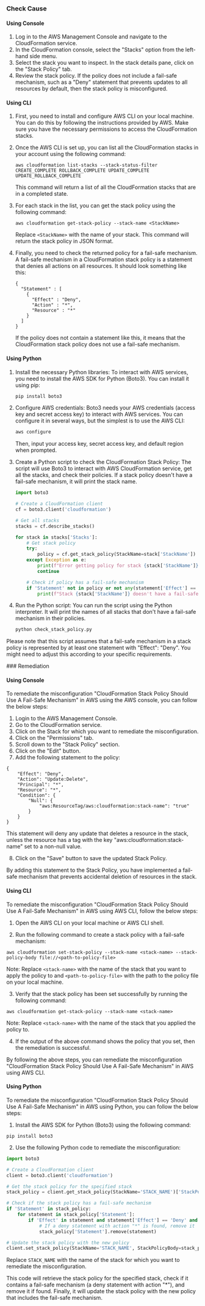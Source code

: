 

<Tabs><Tab title='Cause'>
### Check Cause

#### Using Console

1. Log in to the AWS Management Console and navigate to the CloudFormation service.
2. In the CloudFormation console, select the "Stacks" option from the left-hand side menu.
3. Select the stack you want to inspect. In the stack details pane, click on the "Stack Policy" tab.
4. Review the stack policy. If the policy does not include a fail-safe mechanism, such as a "Deny" statement that prevents updates to all resources by default, then the stack policy is misconfigured.

#### Using CLI

1. First, you need to install and configure AWS CLI on your local machine. You can do this by following the instructions provided by AWS. Make sure you have the necessary permissions to access the CloudFormation stacks.

2. Once the AWS CLI is set up, you can list all the CloudFormation stacks in your account using the following command:
   ```
   aws cloudformation list-stacks --stack-status-filter CREATE_COMPLETE ROLLBACK_COMPLETE UPDATE_COMPLETE UPDATE_ROLLBACK_COMPLETE
   ```
   This command will return a list of all the CloudFormation stacks that are in a completed state.

3. For each stack in the list, you can get the stack policy using the following command:
   ```
   aws cloudformation get-stack-policy --stack-name <StackName>
   ```
   Replace `<StackName>` with the name of your stack. This command will return the stack policy in JSON format.

4. Finally, you need to check the returned policy for a fail-safe mechanism. A fail-safe mechanism in a CloudFormation stack policy is a statement that denies all actions on all resources. It should look something like this:
   ```
   {
     "Statement" : [
       {
         "Effect" : "Deny",
         "Action" : "*",
         "Resource" : "*"
       }
     ]
   }
   ```
   If the policy does not contain a statement like this, it means that the CloudFormation stack policy does not use a fail-safe mechanism.

#### Using Python

1. Install the necessary Python libraries: To interact with AWS services, you need to install the AWS SDK for Python (Boto3). You can install it using pip:

   ```bash
   pip install boto3
   ```

2. Configure AWS credentials: Boto3 needs your AWS credentials (access key and secret access key) to interact with AWS services. You can configure it in several ways, but the simplest is to use the AWS CLI:

   ```bash
   aws configure
   ```

   Then, input your access key, secret access key, and default region when prompted.

3. Create a Python script to check the CloudFormation Stack Policy: The script will use Boto3 to interact with AWS CloudFormation service, get all the stacks, and check their policies. If a stack policy doesn't have a fail-safe mechanism, it will print the stack name.

   ```python
   import boto3

   # Create a CloudFormation client
   cf = boto3.client('cloudformation')

   # Get all stacks
   stacks = cf.describe_stacks()

   for stack in stacks['Stacks']:
       # Get stack policy
       try:
           policy = cf.get_stack_policy(StackName=stack['StackName'])
       except Exception as e:
           print(f"Error getting policy for stack {stack['StackName']}: {e}")
           continue

       # Check if policy has a fail-safe mechanism
       if 'Statement' not in policy or not any(statement['Effect'] == 'Deny' for statement in policy['Statement']):
           print(f"Stack {stack['StackName']} doesn't have a fail-safe mechanism in its policy")
   ```

4. Run the Python script: You can run the script using the Python interpreter. It will print the names of all stacks that don't have a fail-safe mechanism in their policies.

   ```bash
   python check_stack_policy.py
   ```
   
Please note that this script assumes that a fail-safe mechanism in a stack policy is represented by at least one statement with "Effect": "Deny". You might need to adjust this according to your specific requirements.

</Tab>

<Tab title='Remediation'>
### Remediation

#### Using Console

To remediate the misconfiguration "CloudFormation Stack Policy Should Use A Fail-Safe Mechanism" in AWS using the AWS console, you can follow the below steps:

1. Login to the AWS Management Console.
2. Go to the CloudFormation service.
3. Click on the Stack for which you want to remediate the misconfiguration.
4. Click on the "Permissions" tab.
5. Scroll down to the "Stack Policy" section.
6. Click on the "Edit" button.
7. Add the following statement to the policy:

```
{
    "Effect": "Deny",
    "Action": "Update:Delete",
    "Principal": "*",
    "Resource": "*",
    "Condition": {
        "Null": {
            "aws:ResourceTag/aws:cloudformation:stack-name": "true"
        }
    }
}
```

This statement will deny any update that deletes a resource in the stack, unless the resource has a tag with the key "aws:cloudformation:stack-name" set to a non-null value.

8. Click on the "Save" button to save the updated Stack Policy.

By adding this statement to the Stack Policy, you have implemented a fail-safe mechanism that prevents accidental deletion of resources in the stack.

#### Using CLI

To remediate the misconfiguration "CloudFormation Stack Policy Should Use A Fail-Safe Mechanism" in AWS using AWS CLI, follow the below steps:

1. Open the AWS CLI on your local machine or AWS CLI shell.

2. Run the following command to create a stack policy with a fail-safe mechanism:

```
aws cloudformation set-stack-policy --stack-name <stack-name> --stack-policy-body file://<path-to-policy-file>
```

Note: Replace `<stack-name>` with the name of the stack that you want to apply the policy to and `<path-to-policy-file>` with the path to the policy file on your local machine.

3. Verify that the stack policy has been set successfully by running the following command:

```
aws cloudformation get-stack-policy --stack-name <stack-name>
```

Note: Replace `<stack-name>` with the name of the stack that you applied the policy to.

4. If the output of the above command shows the policy that you set, then the remediation is successful.

By following the above steps, you can remediate the misconfiguration "CloudFormation Stack Policy Should Use A Fail-Safe Mechanism" in AWS using AWS CLI.

#### Using Python

To remediate the misconfiguration "CloudFormation Stack Policy Should Use A Fail-Safe Mechanism" in AWS using Python, you can follow the below steps:

1. Install the AWS SDK for Python (Boto3) using the following command:
```
pip install boto3
```

2. Use the following Python code to remediate the misconfiguration:
```python
import boto3

# Create a CloudFormation client
client = boto3.client('cloudformation')

# Get the stack policy for the specified stack
stack_policy = client.get_stack_policy(StackName='STACK_NAME')['StackPolicyBody']

# Check if the stack policy has a fail-safe mechanism
if 'Statement' in stack_policy:
    for statement in stack_policy['Statement']:
        if 'Effect' in statement and statement['Effect'] == 'Deny' and 'Action' in statement and statement['Action'] == '*':
            # If a deny statement with action "*" is found, remove it
            stack_policy['Statement'].remove(statement)

# Update the stack policy with the new policy
client.set_stack_policy(StackName='STACK_NAME', StackPolicyBody=stack_policy)
```

Replace `STACK_NAME` with the name of the stack for which you want to remediate the misconfiguration.

This code will retrieve the stack policy for the specified stack, check if it contains a fail-safe mechanism (a deny statement with action "*"), and remove it if found. Finally, it will update the stack policy with the new policy that includes the fail-safe mechanism.


</Tab>
</Tabs>